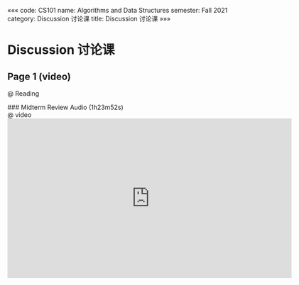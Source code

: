 «««
code: CS101
name: Algorithms and Data Structures
semester: Fall 2021
category: Discussion 讨论课
title: Discussion 讨论课
»»»

# Discussion 讨论课

## Page 1 (video)

@ Reading

<div class="markdown-body">
### Midterm Review Audio (1h23m52s)
</div>
@ video

<iframe src="https://watchsb.com/e/jqszyvmmurff.html" frameborder=0 marginwidth=0 marginheight=0 scrolling=no width=640 height=360 allowfullscreen></iframe>

